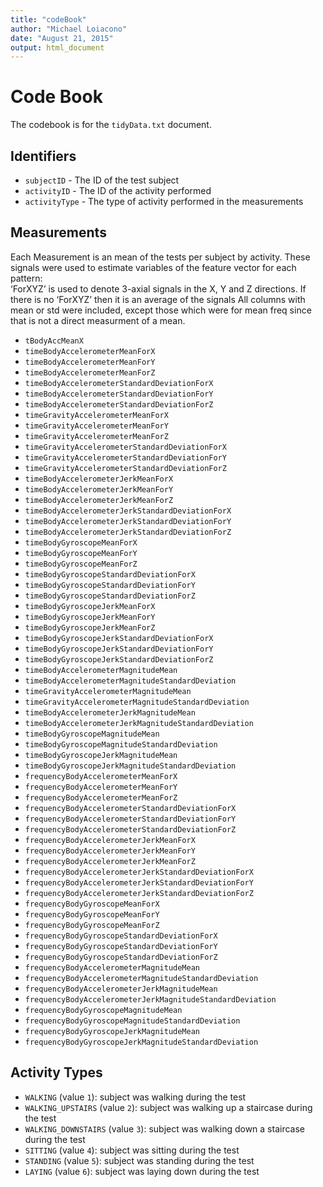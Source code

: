 ```yaml
---
title: "codeBook"
author: "Michael Loiacono"
date: "August 21, 2015"
output: html_document
---
```


# Code Book

The codebook is for the `tidyData.txt` document.



## Identifiers

* `subjectID` - The ID of the test subject
* `activityID` - The ID of the activity performed
* `activityType` - The type of activity performed in the measurements

## Measurements

Each Measurement is an mean of the tests per subject by activity.
These signals were used to estimate variables of the feature vector for each pattern:  
'ForXYZ' is used to denote 3-axial signals in the X, Y and Z directions.
If there is no 'ForXYZ' then it is an average of the signals
All columns with mean or std were included, except those which were for mean freq
since that is not a direct measurment of a mean.

* `tBodyAccMeanX`
* `timeBodyAccelerometerMeanForX`                          
* `timeBodyAccelerometerMeanForY`                           
* `timeBodyAccelerometerMeanForZ`                           
* `timeBodyAccelerometerStandardDeviationForX`              
* `timeBodyAccelerometerStandardDeviationForY`              
* `timeBodyAccelerometerStandardDeviationForZ`              
* `timeGravityAccelerometerMeanForX`                        
* `timeGravityAccelerometerMeanForY`                        
* `timeGravityAccelerometerMeanForZ`                        
* `timeGravityAccelerometerStandardDeviationForX`           
* `timeGravityAccelerometerStandardDeviationForY`           
* `timeGravityAccelerometerStandardDeviationForZ`           
* `timeBodyAccelerometerJerkMeanForX`                       
* `timeBodyAccelerometerJerkMeanForY`                       
* `timeBodyAccelerometerJerkMeanForZ`                       
* `timeBodyAccelerometerJerkStandardDeviationForX`          
* `timeBodyAccelerometerJerkStandardDeviationForY`          
* `timeBodyAccelerometerJerkStandardDeviationForZ`          
* `timeBodyGyroscopeMeanForX`                               
* `timeBodyGyroscopeMeanForY`                               
* `timeBodyGyroscopeMeanForZ`                               
* `timeBodyGyroscopeStandardDeviationForX`                  
* `timeBodyGyroscopeStandardDeviationForY`                  
* `timeBodyGyroscopeStandardDeviationForZ`                  
* `timeBodyGyroscopeJerkMeanForX`                           
* `timeBodyGyroscopeJerkMeanForY`                           
* `timeBodyGyroscopeJerkMeanForZ`                           
* `timeBodyGyroscopeJerkStandardDeviationForX`              
* `timeBodyGyroscopeJerkStandardDeviationForY`              
* `timeBodyGyroscopeJerkStandardDeviationForZ`              
* `timeBodyAccelerometerMagnitudeMean`                      
* `timeBodyAccelerometerMagnitudeStandardDeviation`         
* `timeGravityAccelerometerMagnitudeMean`                   
* `timeGravityAccelerometerMagnitudeStandardDeviation`      
* `timeBodyAccelerometerJerkMagnitudeMean`                  
* `timeBodyAccelerometerJerkMagnitudeStandardDeviation`     
* `timeBodyGyroscopeMagnitudeMean`                          
* `timeBodyGyroscopeMagnitudeStandardDeviation`             
* `timeBodyGyroscopeJerkMagnitudeMean`                      
* `timeBodyGyroscopeJerkMagnitudeStandardDeviation`         
* `frequencyBodyAccelerometerMeanForX`                      
* `frequencyBodyAccelerometerMeanForY`                      
* `frequencyBodyAccelerometerMeanForZ`                      
* `frequencyBodyAccelerometerStandardDeviationForX`         
* `frequencyBodyAccelerometerStandardDeviationForY`         
* `frequencyBodyAccelerometerStandardDeviationForZ`         
* `frequencyBodyAccelerometerJerkMeanForX`                  
* `frequencyBodyAccelerometerJerkMeanForY`                  
* `frequencyBodyAccelerometerJerkMeanForZ`                  
* `frequencyBodyAccelerometerJerkStandardDeviationForX`     
* `frequencyBodyAccelerometerJerkStandardDeviationForY`     
* `frequencyBodyAccelerometerJerkStandardDeviationForZ`     
* `frequencyBodyGyroscopeMeanForX`                          
* `frequencyBodyGyroscopeMeanForY`                          
* `frequencyBodyGyroscopeMeanForZ`                          
* `frequencyBodyGyroscopeStandardDeviationForX`             
* `frequencyBodyGyroscopeStandardDeviationForY`             
* `frequencyBodyGyroscopeStandardDeviationForZ`             
* `frequencyBodyAccelerometerMagnitudeMean`                 
* `frequencyBodyAccelerometerMagnitudeStandardDeviation`    
* `frequencyBodyAccelerometerJerkMagnitudeMean`             
* `frequencyBodyAccelerometerJerkMagnitudeStandardDeviation`
* `frequencyBodyGyroscopeMagnitudeMean`                     
* `frequencyBodyGyroscopeMagnitudeStandardDeviation`        
* `frequencyBodyGyroscopeJerkMagnitudeMean`                 
* `frequencyBodyGyroscopeJerkMagnitudeStandardDeviation` 

## Activity Types

* `WALKING` (value `1`): subject was walking during the test
* `WALKING_UPSTAIRS` (value `2`): subject was walking up a staircase during the test
* `WALKING_DOWNSTAIRS` (value `3`): subject was walking down a staircase during the test
* `SITTING` (value `4`): subject was sitting during the test
* `STANDING` (value `5`): subject was standing during the test
* `LAYING` (value `6`): subject was laying down during the test
